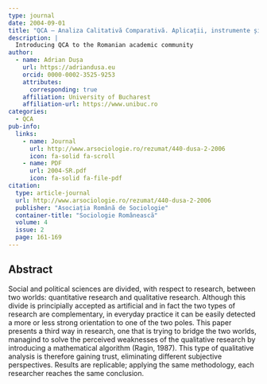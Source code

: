 ```yaml
---
type: journal
date: 2004-09-01
title: "QCA – Analiza Calitativă Comparativă. Aplicații, instrumente și potențial"
description: |
  Introducing QCA to the Romanian academic community
author:
  - name: Adrian Dușa
    url: https://adriandusa.eu
    orcid: 0000-0002-3525-9253
    attributes:
      corresponding: true
    affiliation: University of Bucharest
    affiliation-url: https://www.unibuc.ro
categories:
  - QCA
pub-info:
  links:
    - name: Journal
      url: http://www.arsociologie.ro/rezumat/440-dusa-2-2006
      icon: fa-solid fa-scroll
    - name: PDF
      url: 2004-SR.pdf
      icon: fa-solid fa-file-pdf
citation:
  type: article-journal
  url: http://www.arsociologie.ro/rezumat/440-dusa-2-2006
  publisher: "Asociația Română de Sociologie"
  container-title: "Sociologie Românească"
  volume: 4
  issue: 2
  page: 161-169
---
```


## Abstract

Social and political sciences are divided, with respect to research, between two worlds: quantitative research and qualitative research. Although this divide is principially accepted as artificial and in fact the two types of research are complementary, in everyday practice it can be easily detected a more or less strong orientation to one of the two poles. This paper presents a third way in research, one that is trying to bridge the two worlds, managind to solve the perceived weaknesses of the qualitative research by introducing a mathematical algorithm (Ragin, 1987). This type of qualitative analysis is therefore gaining trust, eliminating different subjective perspectives. Results are replicable; applying the same methodology, each researcher reaches the same conclusion.
